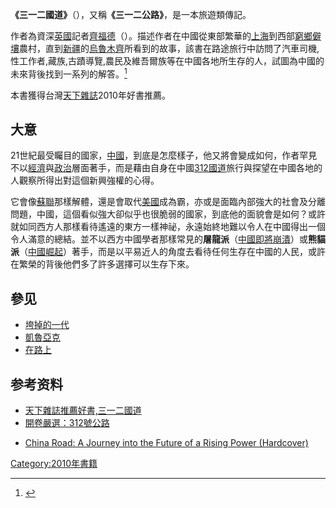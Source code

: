 {{多個問題|
{{review|time=2010-06-28T03:03:41+00:00}}
{{expand|time=2010-05-29T16:26:17+00:00}}
}}
'''《三一二國道》'''（{{lang-en|China Road: A Journey into the Future of a Rising Power}}），又稱'''《三一二公路》'''，是一本旅遊類傳記。

作者為資深[[英國|英國]]記者[[齊福德|齊福德]]（{{link-en|Rob Gifford|Rob Gifford}}）。描述作者在中國從東部繁華的[[上海|上海]]到西部[[窮鄉僻壤|窮鄉僻壤]]農村，直到[[新疆|新疆]]的[[烏魯木齊|烏魯木齊]]所看到的故事，該書在路途旅行中訪問了汽車司機,性工作者,藏族,古蹟導覽,農民及維吾爾族等在中國各地所生存的人，試圖為中國的未來背後找到一系列的解答。<ref>{{cite news |title=China Road: A Journey Into the Future of a Rising Power |url=https://www.foreignaffairs.com/reviews/capsule-review/2007-11-01/china-road-journey-future-rising-power |accessdate=2021-11-05 |work=Foreignaffairs |archive-date=2021-11-07 |archive-url=https://web.archive.org/web/20211107041004/https://www.foreignaffairs.com/reviews/capsule-review/2007-11-01/china-road-journey-future-rising-power |dead-url=no }}</ref>

本書獲得台灣[[天下雜誌|天下雜誌]]2010年好書推薦。

==大意==
21世紀最受矚目的國家，[[中國|中國]]，到底是怎麼樣子，他又將會變成如何，作者罕見不以[[經濟|經濟]]與[[政治|政治]]層面著手，而是藉由自身在中國[[312國道|312國道]]旅行與探望在中國各地的人觀察所得出對這個新興強權的心得。

它會像[[蘇聯|蘇聯]]那樣解體，還是會取代[[美國|美國]]成為霸，亦或是面臨內部強大的社會及分離問題，中國，這個看似強大卻似乎也很脆弱的國家，到底他的面貌會是如何？或許就如同西方人那樣看待遙遠的東方一樣神祕，永遠始終地難以令人在中國得出一個令人滿意的總結。並不以西方中國學者那樣常見的'''屠龍派'''（[[中國即將崩潰|中國即將崩潰]]）或'''熊貓派'''（[[中國崛起|中國崛起]]）著手，而是以平易近人的角度去看待任何生存在中國的人民，或許在繁榮的背後他們多了許多選擇可以生存下來。

==參见==
*[[垮掉的一代|垮掉的一代]]
*[[凱魯亞克|凱魯亞克]]
*[[在路上|在路上]]

==参考资料==
{{reflistH}}
*[http://www.cw.com.tw/article/print.jsp?id=38250 天下雜誌推薦好書,三一二國道]{{dead link|date=2017年11月 |bot=InternetArchiveBot |fix-attempted=yes }}
*[https://web.archive.org/web/20090805050058/http://blog.chinatimes.com/openbook/archive/2009/07/25/421203.html 開卷嚴選：312號公路]
*{{en}}[http://www.amazon.com/China-Road-Journey-Future-Rising/dp/1400064678 China Road: A Journey into the Future of a Rising Power (Hardcover)]{{Wayback|url=http://www.amazon.com/China-Road-Journey-Future-Rising/dp/1400064678 |date=20100523213705 }}
{{reflistF}}

[[Category:2010年書籍|Category:2010年書籍]]